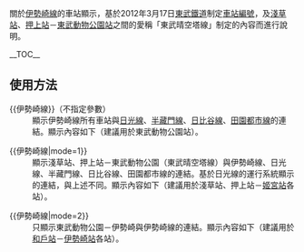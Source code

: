 {{Documentation subpage|種類=[[Help:模板|模板]]}}
關於[[伊勢崎線]]的車站顯示，基於2012年3月17日[[東武鐵道]]制定[[車站編號]]，及[[淺草站]]、[[押上站]]－[[東武動物公園站]]之間的愛稱「東武晴空塔線」制定的內容而進行說明。

__TOC__
== 使用方法 ==
; <nowiki>{{伊勢崎線}}</nowiki>（不指定參數）
: 顯示伊勢崎線所有車站與[[日光線 (東武鐵道)|日光線]]、[[半藏門線]]、[[日比谷線]]、[[田園都市線]]的連結。顯示內容如下（建議用於東武動物公園站）。
{{伊勢崎線}}


; <nowiki>{{伊勢崎線|mode=1}}</nowiki>
: 顯示淺草站、押上站－東武動物公園（東武晴空塔線）與伊勢崎線、日光線、半藏門線、日比谷線、田園都市線的連結。基於日光線的運行系統顯示的連結，與上述不同。顯示內容如下（建議用於淺草站、押上站－[[姬宮站]]各站）。
{{伊勢崎線|mode=1}}


; <nowiki>{{伊勢崎線|mode=2}}</nowiki>
: 只顯示東武動物公園－伊勢崎與伊勢崎線的連結。顯示內容如下（建議用於[[和戶站]]－[[伊勢崎站]]各站）。
{{伊勢崎線|mode=2}}

<includeonly>
<!-- カテゴリと言語間リンクは以下に追加してください -->
</includeonly>